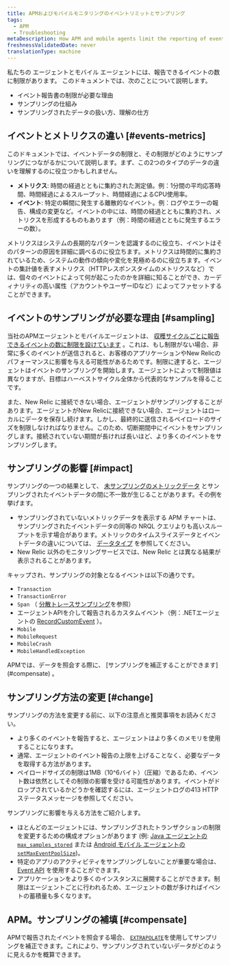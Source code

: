 ```yaml
---
title: APMおよびモバイルモニタリングのイベントリミットとサンプリング
tags:
  - APM
  - Troubleshooting
metaDescription: How APM and mobile agents limit the reporting of events and perform sampling when those limits are exceeded.
freshnessValidatedDate: never
translationType: machine
---
```


私たちの <InlinePopover type="apm"/>エージェントとモバイル エージェントには、報告できるイベントの数に制限があります。 このドキュメントでは、次のことについて説明します。

* イベント報告書の制限が必要な理由
* サンプリングの仕組み
* サンプリングされたデータの扱い方、理解の仕方

## イベントとメトリクスの違い [#events-metrics]

このドキュメントでは、イベントデータの制限と、その制限がどのようにサンプリングにつながるかについて説明します。まず、この2つのタイプのデータの違いを理解するのに役立つかもしれません。

* **メトリクス**: 時間の経過とともに集約された測定値。例：1分間の平均応答時間、時間経過によるスループット、時間経過によるCPU使用率。
* **イベント**: 特定の瞬間に発生する離散的なイベント。例：ログやエラーの報告、構成の変更など。イベントの中には、時間の経過とともに集約され、メトリクスを形成するものもあります（例：時間の経過とともに発生するエラーの数）。

メトリクスはシステムの長期的なパターンを認識するのに役立ち、イベントはそのパターンの原因を詳細に調べるのに役立ちます。メトリクスは時間的に集約されているため、システムの動作の傾向や変化を見極めるのに役立ちます。イベントの集計値を表すメトリクス（HTTPレスポンスタイムのメトリクスなど）では、個々のイベントによって何が起こったのかを詳細に知ることができ、カーディナリティの高い属性（アカウントやユーザーIDなど）によってファセットすることができます。

## イベントのサンプリングが必要な理由 [#sampling]

当社のAPMエージェントとモバイルエージェントは、 [収穫サイクルごとに報告できるイベントの数に制限を設けています](/docs/using-new-relic/welcome-new-relic/getting-started/glossary#harvest-cycle) 。これは、もし制限がない場合、非常に多くのイベントが送信されると、お客様のアプリケーションやNew Relicのパフォーマンスに影響を与える可能性があるためです。制限に達すると、エージェントはイベントのサンプリングを開始します。エージェントによって制限値は異なりますが、目標はハーベストサイクル全体から代表的なサンプルを得ることです。

また、New Relic に接続できない場合、エージェントがサンプリングすることがあります。エージェントがNew Relicに接続できない場合、エージェントはローカルにデータを保存し続けます。しかし、最終的に送信されるペイロードのサイズを制限しなければなりません。このため、切断期間中にイベントをサンプリングします。接続されていない期間が長ければ長いほど、より多くのイベントをサンプリングします。

## サンプリングの影響 [#impact]

サンプリングの一つの結果として、 [未サンプリングのメトリックデータ](/docs/using-new-relic/metrics/analyze-your-metrics/data-collection-metric-timeslice-event-data#overview) とサンプリングされたイベントデータの間に不一致が生じることがあります。その例を挙げます。

* サンプリングされていないメトリックデータを表示する APM チャートは、サンプリングされたイベントデータの同等の NRQL クエリよりも高いスループットを示す場合があります。メトリックのタイムスライスデータとイベントデータの違いについては、 [データタイプ](/docs/using-new-relic/metrics/analyze-your-metrics/data-collection-metric-timeslice-event-data) を参照してください。
* New Relic 以外のモニタリングサービスでは、New Relic とは異なる結果が表示されることがあります。

キャップされ、サンプリングの対象となるイベントは以下の通りです。

* `Transaction`
* `TransactionError`
* `Span` （ [分散トレースサンプリング](/docs/apm/distributed-tracing/getting-started/how-new-relic-distributed-tracing-works#sampling)を参照）
* エージェントAPIを介して報告されるカスタムイベント（例：.NETエージェントの [RecordCustomEvent](/docs/agents/net-agent/net-agent-api/record-custom-event) ）。
* `Mobile`
* `MobileRequest`
* `MobileCrash`
* `MobileHandledException`

<Callout variant="important">
  APMでは、データを照会する際に、 [サンプリングを補正することができます](#compensate) 。
</Callout>

## サンプリング方法の変更 [#change]

サンプリングの方法を変更する前に、以下の注意点と推奨事項をお読みください。

* より多くのイベントを報告すると、エージェントはより多くのメモリを使用することになります。
* 通常、エージェントのイベント報告の上限を上げることなく、必要なデータを取得する方法があります。
* ペイロードサイズの制限は1MB（10^6バイト）（圧縮）であるため、イベント数は依然としてその制限の影響を受ける可能性があります。イベントがドロップされているかどうかを確認するには、エージェントログの413 HTTPステータスメッセージを参照してください。

サンプリングに影響を与える方法をご紹介します。

* ほとんどのエージェントには、サンプリングされたトランザクションの制限を変更するための構成オプションがあります (例: [Java エージェントの `max_samples_stored`](/docs/agents/java-agent/configuration/java-agent-configuration-config-file#ae-max_samples_stored) または [Android モバイル エージェントの `setMaxEventPoolSize`](/docs/mobile-monitoring/new-relic-mobile/mobile-sdk/set-max-event-pool-size/))。
* 特定のアプリのアクティビティをサンプリングしないことが重要な場合は、 [Event API](/docs/insights/insights-data-sources/custom-data/send-custom-events-event-api) を使用することができます。
* アプリケーションをより多くのインスタンスに展開することができます。制限はエージェントごとに行われるため、エージェントの数が多ければイベントの蓄積量も多くなります。

## APM。サンプリングの補填 [#compensate]

APMで報告されたイベントを照会する場合、 [`EXTRAPOLATE`](/docs/insights/nrql-new-relic-query-language/nrql-reference/nrql-syntax-components-functions#extrapolate)を使用してサンプリングを補正できます。これにより、サンプリングされていないデータがどのように見えるかを概算できます。